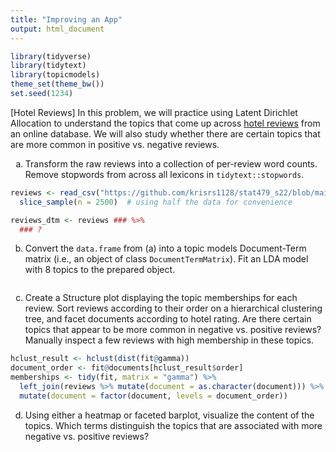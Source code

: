 ```yaml
---
title: "Improving an App"
output: html_document
---
```


```r
library(tidyverse)
library(tidytext)
library(topicmodels)
theme_set(theme_bw())
set.seed(1234)
```
    
[Hotel Reviews] In this problem, we will practice using Latent Dirichlet
Allocation to understand the topics that come up across [hotel reviews](https://github.com/krisrs1128/stat479_s22/blob/main/_slides/week11/exercises/reviews.csv?raw=true) from an
online database. We will also study whether there are certain topics that are
more common in positive vs. negative reviews.

a. Transform the raw reviews into a collection of per-review word counts.
Remove stopwords from across all lexicons in `tidytext::stopwords`.

```r
reviews <- read_csv("https://github.com/krisrs1128/stat479_s22/blob/main/_slides/week11/exercises/reviews.csv?raw=true") %>%
  slice_sample(n = 2500)  # using half the data for convenience

reviews_dtm <- reviews ### %>%
  ### ?
```

b. Convert the `data.frame` from (a) into a topic models Document-Term
matrix (i.e., an object of class `DocumentTermMatrix`). Fit an LDA model
with 8 topics to the prepared object.

```r
```

c. Create a Structure plot displaying the topic memberships for each review.
Sort reviews according to their order on a hierarchical clustering tree, and
facet documents according to hotel rating. Are there certain topics that appear
to be more common in negative vs. positive reviews? Manually inspect a few
reviews with high membership in these topics.

```r
hclust_result <- hclust(dist(fit@gamma))
document_order <- fit@documents[hclust_result$order]
memberships <- tidy(fit, matrix = "gamma") %>%
  left_join(reviews %>% mutate(document = as.character(document))) %>%
  mutate(document = factor(document, levels = document_order))
```

d. Using either a heatmap or faceted barplot, visualize the content of the
topics. Which terms distinguish the topics that are associated with more
negative vs. positive reviews?
